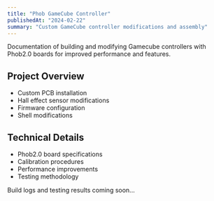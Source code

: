 ```yaml
---
title: "Phob GameCube Controller"
publishedAt: "2024-02-22"
summary: "Custom GameCube controller modifications and assembly"
---
```


Documentation of building and modifying Gamecube controllers with Phob2.0 boards for improved performance and features.

## Project Overview

- Custom PCB installation
- Hall effect sensor modifications
- Firmware configuration
- Shell modifications

## Technical Details

- Phob2.0 board specifications
- Calibration procedures
- Performance improvements
- Testing methodology

Build logs and testing results coming soon...
